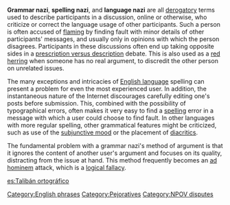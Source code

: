 '''Grammar nazi''', '''spelling nazi''', and '''language nazi''' are all [[derogatory]] terms used to describe participants in a discussion, online or otherwise, who criticize or correct the language usage of other participants. Such a person is often accused of [[flaming]] by finding fault with minor details of other participants' messages, and usually only in opinions with which the person disagrees. Participants in these discussions often end up taking opposite sides in a [[Prescription and description| prescription versus description]] debate.  This is also used as a [[red herring]] when someone has no real argument, to discredit the other person on unrelated issues.

The many exceptions and intricacies of [[English language]] spelling can present a problem for even the most experienced user. In addition, the instantaneous nature of the Internet discourages carefully editing one's posts before submission. This, combined with the possibility of typographical errors, often makes it very easy to find a [[spelling]] error in a message with which a user could choose to find fault. In other languages with more regular spelling, other grammatical features might be criticized, such as use of the [[subjunctive mood]] or the placement of [[diacritic]]s.

The fundamental problem with a grammar nazi's method of argument is that it ignores the content of another user's argument and focuses on its quality, distracting from the issue at hand. This method frequently becomes an [[ad hominem]] attack, which is a [[logical fallacy]].

[[es:Talibán ortográfico]]

[[Category:English phrases]]
[[Category:Pejoratives]]
[[Category:NPOV disputes]]